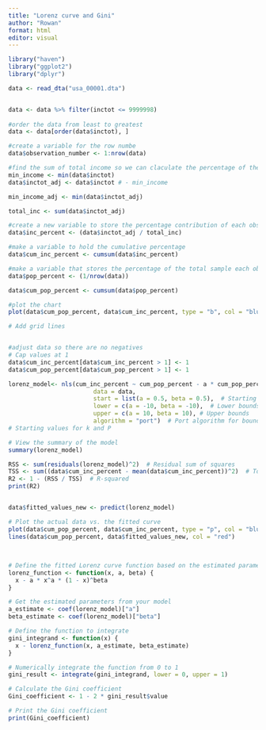 ```yaml
---
title: "Lorenz curve and Gini"
author: "Rowan"
format: html
editor: visual
---
```


```r

library("haven")
library("ggplot2")
library("dplyr")

data <- read_dta("usa_00001.dta")


data <- data %>% filter(inctot <= 9999998)
 
#order the data from least to greatest
data <- data[order(data$inctot), ]

#create a variable for the row numbe 
data$observation_number <- 1:nrow(data)

#find the sum of total income so we can claculate the percentage of the total each person earns
min_income <- min(data$inctot)
data$inctot_adj <- data$inctot # - min_income

min_income_adj <- min(data$inctot_adj)

total_inc <- sum(data$inctot_adj)

#create a new variable to store the percentage contribution of each observation
data$inc_percent <- (data$inctot_adj / total_inc)

#make a variable to hold the cumulative percentage 
data$cum_inc_percent <- cumsum(data$inc_percent)

#make a variable that stores the percentage of the total sample each observation makes up:e 1/N where
data$pop_percent <- (1/nrow(data))

data$cum_pop_percent <- cumsum(data$pop_percent)

#plot the chart
plot(data$cum_pop_percent, data$cum_inc_percent, type = "b", col = "blue")

# Add grid lines



```

```r
#adjust data so there are no negatives 
# Cap values at 1
data$cum_inc_percent[data$cum_inc_percent > 1] <- 1
data$cum_pop_percent[data$cum_pop_percent > 1] <- 1

lorenz_model<- nls(cum_inc_percent ~ cum_pop_percent - a * cum_pop_percent^a * (1 - cum_pop_percent)^beta, 
                        data = data,
                        start = list(a = 0.5, beta = 0.5),  # Starting values for parameters
                        lower = c(a = -10, beta = -10),  # Lower bounds to ensure positivity
                        upper = c(a = 10, beta = 10), # Upper bounds
                        algorithm = "port")  # Port algorithm for bounded fitting
# Starting values for k and P

# View the summary of the model
summary(lorenz_model)

RSS <- sum(residuals(lorenz_model)^2)  # Residual sum of squares
TSS <- sum((data$cum_inc_percent - mean(data$cum_inc_percent))^2)  # Total sum of squares
R2 <- 1 - (RSS / TSS)  # R-squared
print(R2)


data$fitted_values_new <- predict(lorenz_model)

# Plot the actual data vs. the fitted curve
plot(data$cum_pop_percent, data$cum_inc_percent, type = "p", col = "blue", main = "Estimated Curve", xlab = "Cumulative Population Percent", ylab = "Cumulative Income Percent")
lines(data$cum_pop_percent, data$fitted_values_new, col = "red")



```

## 

```r
# Define the fitted Lorenz curve function based on the estimated parameters a and beta
lorenz_function <- function(x, a, beta) {
  x - a * x^a * (1 - x)^beta
}

# Get the estimated parameters from your model
a_estimate <- coef(lorenz_model)["a"]
beta_estimate <- coef(lorenz_model)["beta"]

# Define the function to integrate
gini_integrand <- function(x) {
  x - lorenz_function(x, a_estimate, beta_estimate)
}

# Numerically integrate the function from 0 to 1
gini_result <- integrate(gini_integrand, lower = 0, upper = 1)

# Calculate the Gini coefficient
Gini_coefficient <- 1 - 2 * gini_result$value

# Print the Gini coefficient
print(Gini_coefficient)


```
